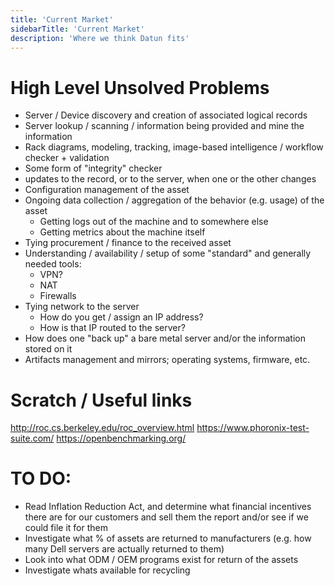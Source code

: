 ```yaml
---
title: 'Current Market'
sidebarTitle: 'Current Market'
description: 'Where we think Datun fits'
---
```


# High Level Unsolved Problems

- Server / Device discovery and creation of associated logical records
- Server lookup / scanning / information being provided and mine the information
- Rack diagrams, modeling, tracking, image-based intelligence / workflow checker + validation
- Some form of "integrity" checker
- updates to the record, or to the server, when one or the other changes
- Configuration management of the asset
- Ongoing data collection / aggregation of the behavior (e.g. usage) of the asset
    - Getting logs out of the machine and to somewhere else
    - Getting metrics about the machine itself
- Tying procurement / finance to the received asset
- Understanding / availability / setup of some "standard" and generally needed tools:
    - VPN?
    - NAT
    - Firewalls
- Tying network to the server
    - How do you get / assign an IP address?
    - How is that IP routed to the server?
- How does one "back up" a bare metal server and/or the information stored on it
- Artifacts management and mirrors; operating systems, firmware, etc.

# Scratch / Useful links

http://roc.cs.berkeley.edu/roc_overview.html
https://www.phoronix-test-suite.com/
https://openbenchmarking.org/


# TO DO:

- Read Inflation Reduction Act, and determine what financial incentives there are for our customers and sell them the report and/or see if we could file it for them
- Investigate what % of assets are returned to manufacturers (e.g. how many Dell servers are actually returned to them)
- Look into what ODM / OEM programs exist for return of the assets
- Investigate whats available for recycling